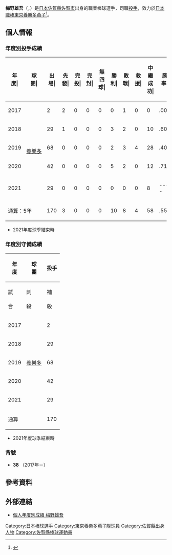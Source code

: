 {{Infobox NPB player|
|name=梅野雄吾|
|image=|
|width=300|
|position=投手|
|team=東京養樂多燕子|
|number=38|
|bats=右|
|throws=右|
|birthdate={{birth_date_and_age|1999|1|13|mf=y}}|
|birthplace={{JPN}}[[佐賀縣|佐賀縣]][[佐賀市|佐賀市]]|
|debutdate=8月9日
|debutyear=2017年
|debutteam=東京養樂多燕子
|statyear=2021年球季
|stat1label=勝投－敗投
|stat1value=10－8
|stat2label=中繼－救援
|stat2value=58－4
|stat3label=三振－四壞
|stat3value=174－82
|stat4label=防禦率
|stat4value=4.18
|teams=<nowiki></nowiki> 
* {{link-ja|九州產業大學附屬九州產業高等學校|九州産業大学付属九州産業高等学校}}
* [[東京養樂多燕子|東京養樂多燕子]](2017年－)
}}

'''梅野雄吾'''（{{jpn|j=梅野 雄吾|hg=うめの ゆうご|rm=Umeno Yugo}}，{{bd|1999年|1月13日||catIdx=Umeno, Yugo}}）是[[日本|日本]][[佐賀縣|佐賀縣]][[佐賀市|佐賀市]]出身的職業棒球選手，司職[[投手|投手]]，效力於[[日本職棒|日本職棒]][[東京養樂多燕子|東京養樂多燕子]]<ref>{{cite web|url=https://www.nikkansports.com/baseball/news/1749299.html|title=ヤクルト３位梅野、10年山田以来の逆立ち入団会見|publisher=日刊體育|date=2016-12-09|access-date=2020-11-03|archive-date=2020-02-27|archive-url=https://web.archive.org/web/20200227123556/https://www.nikkansports.com/baseball/news/1749299.html|dead-url=no}}</ref>。

== 個人情報 ==
=== 年度別投手成績 ===
{| class="wikitable" style="text-align:right; font-size:small"
|-bgcolor="#efefef"
!年<br>度|!!球<br>團|!!出<br>場|!!先<br>發|!!完<br>投|!!完<br>封|!!無<br>四<br>球|!!勝<br>利|!!敗<br>戰|!!救<br>援|!!中<br>繼<br>成<br>功|!!勝<br>率|!!打<br>者|!!投<br>球<br>局<br>數|!!被<br>安<br>打|!!被<br>全<br>壘<br>打|!!保<br>送|!!敬<br>遠|!!觸<br>身<br>球|!!三<br>振<br>數|!!暴<br>投|!!犯<br>規|!!失分|!!自<br>責<br>分|!!防<br>禦<br>率|!!WHIP
|-
|style="text-align:center;"|2017
|rowspan="5" style="text-align: center; white-space: nowrap;"|[[東京養樂多燕子|養樂多]]
|2||2||0||0||0||0||1||0||0||.000||37||8.0||5||1||9||0||0||8||3||0||7||6||6.75||1.75
|-
|style="text-align:center;"|2018
|29||1||0||0||0||3||2||0||10||.600||128||26.2||27||5||22||1||3||25||1||0||22||21||7.09||1.84
|-
|style="text-align: center;"|2019
|68||0||0||0||0||2||3||4||28||.400||282||67.2||55||7||25||0||1||77||4||0||34||28||3.72||1.18
|-
|style="text-align:center;"|2020
|42||0||0||0||0||5||2||0||12||.714||175||42.1||37||6||17||0||0||35||1||0||18||17||3.61||1.28
|-
|style="text-align:center;"|2021
|29||0||0||0||0||0||0||0||8||----||106||25.1||22||4||9||0||2||29||1||0||7||7||2.49||1.22
|-
!colspan="2"|通算：5年
|170||3||0||0||0||10||8||4||58||.556||728||170.0||146||23||82||1||6||174||10||0||88||79||4.18||1.34
|}
* 2021年度球季結束時

=== 年度別守備成績 ===
{| class="wikitable" style="text-align: right; font-size: small; border-collapse:collapse; padding: 1px;"
!rowspan="2"|年<br />度!!rowspan="2"|球<br />團!!colspan="8"|投手
|-style="line-height:1.25em;"
!試<br /><br />合!!刺<br /><br />殺!!補<br /><br />殺!!失<br /><br />誤!!雙<br /><br />殺!!守<br />備<br />率
|-
|style="text-align: center;"|2017
|rowspan="5" style="text-align: center; white-space: nowrap;"|[[東京養樂多燕子|養樂多]]
|2||0||1||0||0||1.000
|-
|style="text-align:center;"|2018
|29||3||4||0||0||1.000
|-
|style="text-align:center;"|2019
|68||4||12||1||0||.941
|-
|style="text-align:center;"|2020
|42||0||10||0||1||1.000
|-
|style="text-align:center;"|2021
|29||0||3||0||1||1.000
|-
!colspan="2"|通算
|170||7||30||1||2||.974
|}
* 2021年度球季結束時

=== 背號 ===
* '''38''' （2017年－）

== 參考資料 ==
{{reflist}}

== 外部連結 ==
* [https://npb.jp/bis/players/51355134.html 個人年度別成績 梅野雄吾] {{Wayback|url=https://npb.jp/bis/players/51355134.html |date=20210123191912 }} {{ja icon}} 

{{東京養樂多燕子球團球員名單}}
{{東京養樂多燕子2016年選秀指名選手}}
{{DEFAULTSORT:Umeno, Yugo}}
[[Category:日本棒球選手|Category:日本棒球選手]]
[[Category:東京養樂多燕子隊球員|Category:東京養樂多燕子隊球員]]
[[Category:佐賀縣出身人物|Category:佐賀縣出身人物]]
[[Category:佐賀縣棒球運動員|Category:佐賀縣棒球運動員]]